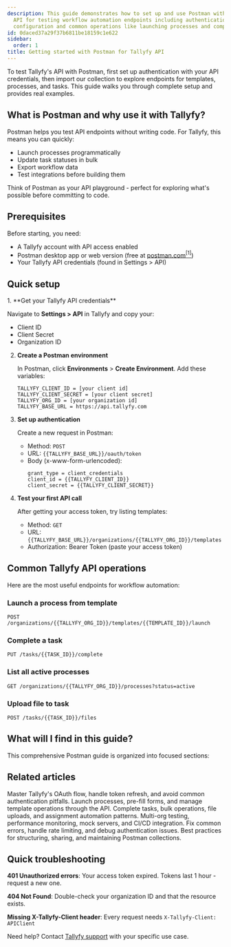 ```yaml
---
description: This guide demonstrates how to set up and use Postman with Tallyfy's
  API for testing workflow automation endpoints including authentication setup environment
  configuration and common operations like launching processes and completing tasks.
id: 0daced37a29f37b6811be18159c1e622
sidebar:
  order: 1
title: Getting started with Postman for Tallyfy API
---
```



To test Tallyfy's API with Postman, first set up authentication with your API credentials, then import our collection to explore endpoints for templates, processes, and tasks. This guide walks you through complete setup and provides real examples.

## What is Postman and why use it with Tallyfy?

Postman helps you test API endpoints without writing code. For Tallyfy, this means you can quickly:
- Launch processes programmatically
- Update task statuses in bulk
- Export workflow data
- Test integrations before building them

Think of Postman as your API playground - perfect for exploring what's possible before committing to code.

## Prerequisites

Before starting, you need:
- A Tallyfy account with API access enabled
- Postman desktop app or web version (free at [postman.com](https://www.postman.com)<a href="https://www.postman.com" rel="nofollow noopener noreferrer" target="_blank"><sup>[1]</sup></a>)
- Your Tallyfy API credentials (found in Settings > API)

## Quick setup

<Steps>
1. **Get your Tallyfy API credentials**
   
   Navigate to **Settings > API** in Tallyfy and copy your:
   - Client ID
   - Client Secret
   - Organization ID

2. **Create a Postman environment**
   
   In Postman, click **Environments** > **Create Environment**. Add these variables:
   ```
   TALLYFY_CLIENT_ID = [your client id]
   TALLYFY_CLIENT_SECRET = [your client secret]
   TALLYFY_ORG_ID = [your organization id]
   TALLYFY_BASE_URL = https://api.tallyfy.com
   ```

3. **Set up authentication**
   
   Create a new request in Postman:
   - Method: `POST`
   - URL: `{{TALLYFY_BASE_URL}}/oauth/token`
   - Body (x-www-form-urlencoded):
     ```
     grant_type = client_credentials
     client_id = {{TALLYFY_CLIENT_ID}}
     client_secret = {{TALLYFY_CLIENT_SECRET}}
     ```

4. **Test your first API call**
   
   After getting your access token, try listing templates:
   - Method: `GET`
   - URL: `{{TALLYFY_BASE_URL}}/organizations/{{TALLYFY_ORG_ID}}/templates`
   - Authorization: Bearer Token (paste your access token)
</Steps>

## Common Tallyfy API operations

Here are the most useful endpoints for workflow automation:

### Launch a process from template
```
POST /organizations/{{TALLYFY_ORG_ID}}/templates/{{TEMPLATE_ID}}/launch
```

### Complete a task
```
PUT /tasks/{{TASK_ID}}/complete
```

### List all active processes
```
GET /organizations/{{TALLYFY_ORG_ID}}/processes?status=active
```

### Upload file to task
```
POST /tasks/{{TASK_ID}}/files
```

## What will I find in this guide?

This comprehensive Postman guide is organized into focused sections:


## Related articles
<CardGrid>
  <LinkTitleCard header="<b>Authentication setup</b>" href="./authentication-setup/" >Master Tallyfy's OAuth flow, handle token refresh, and avoid common authentication pitfalls.</LinkTitleCard>
  <LinkTitleCard header="<b>Working with templates and processes</b>" href="./templates-processes/" >Launch processes, pre-fill forms, and manage template operations through the API.</LinkTitleCard>
  <LinkTitleCard header="<b>Task operations and automation</b>" href="./task-operations/" >Complete tasks, bulk operations, file uploads, and assignment automation patterns.</LinkTitleCard>
  <LinkTitleCard header="<b>Advanced patterns and testing</b>" href="./advanced-patterns/" >Multi-org testing, performance monitoring, mock servers, and CI/CD integration.</LinkTitleCard>
  <LinkTitleCard header="<b>Troubleshooting guide</b>" href="./troubleshooting/" >Fix common errors, handle rate limiting, and debug authentication issues.</LinkTitleCard>
  <LinkTitleCard header="<b>Collection organization</b>" href="./collection-organization/" >Best practices for structuring, sharing, and maintaining Postman collections.</LinkTitleCard>
</CardGrid>

## Quick troubleshooting

**401 Unauthorized errors**: Your access token expired. Tokens last 1 hour - request a new one.

**404 Not Found**: Double-check your organization ID and that the resource exists.

**Missing X-Tallyfy-Client header**: Every request needs `X-Tallyfy-Client: APIClient`

Need help? Contact [Tallyfy support](/products/pro/miscellaneous/support/how-can-i-contact-tallyfys-support-team/) with your specific use case.